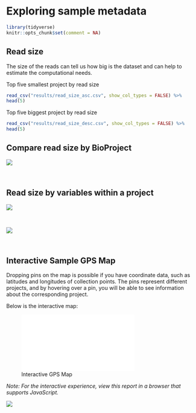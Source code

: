 # Exploring sample metadata

```r
library(tidyverse)
knitr::opts_chunk$set(comment = NA)
```


## Read size
The size of the reads can tell us how big is the dataset and can help to estimate the computational needs.

Top five smallest project by read size
```r
read_csv("results/read_size_asc.csv", show_col_types = FALSE) %>% 
head(5)
```

Top five biggest project by read size
```r
read_csv("results/read_size_desc.csv", show_col_types = FALSE) %>% 
head(5)
```

## Compare read size by BioProject

![](figures/read_size.svg)

<br>

## Read size by variables within a project

![](figures/PRJNA477349_read_size.svg)

<br>

![](figures/PRJNA208226_read_size.svg)

<br>

## Interactive Sample GPS Map

Dropping pins on the map is possible if you have coordinate data, such as latitudes and longitudes of collection points. The pins represent different projects, and by hovering over a pin, you will be able to see information about the corresponding project.

Below is the interactive map:

![Interactive GPS Map](map/sample_gps.html)

*Note: For the interactive experience, view this report in a browser that supports JavaScript.*

![](images/sampling_points.png)


<br>